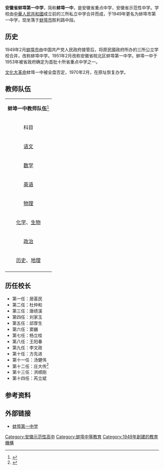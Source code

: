 {{Infobox school
| name = 安徽省蚌埠第一中学
| other_name = Bengbu No.1 Senior High School
| image = 
| motto = '''博学、自奋、俭诚、勉行'''
| established = 1949年
| type = 公立高级中学
| religion = 
| affiliation = 
| district = 
| grades = 3
| president = 
| principal = 芮立斌
| dean = 
| college = 
| house = 
| sc = 
| cs = 
| faculty = 
| staff = 
| students = 約3000人
| athletics = 
| conference = 
| colors = 红、黄、蓝
| mascot = 
| magazine = 《春灵》
| free_label = 
| free_text = 
| free_label2 = 
| free_text2 = 
| free_label3 = 
| free_text3 = 
| address = {{PRC}}[[安徽省|安徽省]][[蚌埠市|蚌埠市]]胜利中路
| tel = (+86) (0552)4017004、4015054
| fax = 
| mail = ahbbyz@163.com
| website = http://www.bbyz.cn/
}}

'''安徽省蚌埠第一中学'''，简称'''蚌埠一中'''，是安徽省重点中学，安徽省示范性中学。学校由[[中華人民共和國|中華人民共和國]]成立前的三所私立中学合并而成，于1949年更名为蚌埠市第一中学，现坐落于[[蚌埠市|蚌埠市]]胜利路中段。

==历史==
1949年2月[[蚌埠市|蚌埠市]]由中国共产党人民政府接管后，将原民國政府所办的三所公立学校合并，改称蚌埠中学。1951年2月改称安徽省皖北区蚌埠第一中学。蚌埠一中于1953年被省政府确定为首批十所省重点中学之一。

[[文化大革命|文化大革命]]蚌埠一中被全盘否定，1970年2月，在原址恢复办学。

==教师队伍==
{| class="wikitable" style="text-align:center" style="font-size: 90%;"
|colspan=2 align=center bgcolor=#e3e3e3| '''蚌埠一中教师队伍'''<ref>{{cite web |url=http://www.bbyz.cn/bbyz/zzyy/shizhililiang.htm |title=教师队伍 |publisher=蚌埠一中 |date= |accessdate=2010年1月21日 |deadurl=yes |archiveurl=https://web.archive.org/web/20070402031710/http://www.bbyz.cn/bbyz/zzyy/shizhililiang.htm |archivedate=2007年4月2日 |df= }}</ref>
|-
! 科目 !! 教师姓名
|-
! [[语文|语文]]
| 卢华英、张建华、邹乐顺、邵奎元、张瑞溪、程莉、宋同兰、秦思澄、吴正苗、秦志华、程万忠、陈新、朱怀珠、卓民、吴瑞恒、钱丽萍、王自节、贺联芳、谷博文、耿杰、蒋莉莉、张美云、徐宁、李静、孙立彬、曹伟、孙羽、崔北湖
|-
! [[数学|数学]]
| 王哲一、赵玉华、吴志国、郑一中、张瑞江、孙维建、蒋晓康、付大平、林娇华、徐贵民、高惠琦、谢娆、展红黎、阎海军、李华、戴冒生、武志强、余金钰、安勇、李勇、陈怀敏、程静、王静、王晖、程静、王静、宋满、林荣艳、朱克莲、徐杰、居洋、赵亮、姚钟磊
|-
! [[英语|英语]]
| 杨连学、唐燕玲、尹宝松、陈熹、张仰华、林晓燕、张若琴、田夕华、赵军、范昱红、李为昊、王琼、倪明、彭浩、张卫兵、孙勇、刁萍、王蕾蕾、辛群英、赵宏（已逝）、安中妹、吴继红、马宏娟、龙研霓、徐红丽
|- 
! [[物理|物理]]
| 	
谭志鹏、徐苏军、袁维新、孙尚廉、周田栋、彭金书、谭志鹏、徐苏军、潘坤成、陈奇、刘新珍、高凯、张兆昌、周化冰、蒋群芳、王德昌、戴辉、屈东辉、郑韩军、张传娣、周坤
|-
! [[化学|化学]]、[[生物|生物]]
| 谢仁钰、穆嘉庆、潘　毅、叶正华、关桂兰、穆嘉庆、龚克明、王兰、张云昌、程爱闺、陈虎、孙莉菌、杨箐、陈芳、孙文君、刘胜刚、郭盛、孙浩、闻友乾、吴涛、吴红艳、詹昌玲
|-
! [[政治|政治]]
| 	
蔡世堂、高瑞华、武孝华、吴光球、许峰、曹冬梅、郑姗姗、张兰、王小丽、王维杰
|-
! [[历史|历史]]、[[地理|地理]]
| 	
程世新、王志选、吴英蓉、朱铮、周化敏、贺广明、柳明、周红霞、蒋涛、徐玲、倪相群、王善友、施海涛、杨娜、杨娜、李云静、彭小黎、刘平、张田芳
|-
|}

==历任校长==
*第一任：居荟民	
*第二任：杜仲和
*第三任：唐绩溪
*第四任：刘家玉
*第五任：邱厚生
*第六任：窦巍
*第七任：杨立桂
*第八任：王阳春
*第九任：李文政
*第十任：方先进
*第十一任：汤健伟
*第十二任：庄大传<ref>{{cite web |url=http://www.bbyz.cn/bbyz/zzyy/lirenxiaozhang.htm |title=历任领导一览表 |publisher=蚌埠第一中学 |date= |accessdate=2010年1月21日 |deadurl=yes |archiveurl=https://web.archive.org/web/20070402030950/http://www.bbyz.cn/bbyz/zzyy/lirenxiaozhang.htm |archivedate=2007年4月2日 |df= }}</ref>
*第十三任：洪顺刚
*第十四任：芮立斌

==参考资料==
{{reflist}} 

==外部链接==
*[https://web.archive.org/web/20070703100209/http://www.bbyz.cn/bbyz/index.asp 蚌埠第一中学]

{{coord|32|56|24.48|N|117|21|12.54|E|display=title}}

{{安徽省示范性普通高级中学}}
[[Category:安徽示范性高中|Category:安徽示范性高中]]
[[Category:蚌埠中等教育|Category:蚌埠中等教育]]
[[Category:1949年創建的教育機構|Category:1949年創建的教育機構]]